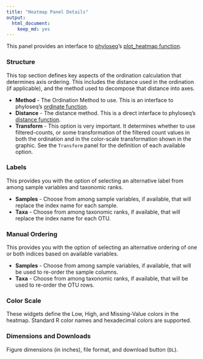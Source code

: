 ```yaml
---
title: "Heatmap Panel Details"
output:
  html_document:
    keep_md: yes
---
```


This panel provides an interface to 
[phyloseq](http://joey711.github.io/phyloseq)'s
[plot_heatmap function](http://joey711.github.io/phyloseq/plot_heatmap-examples.html).

### Structure

This top section defines key aspects of 
the ordination calculation that determines axis ordering.
This includes the distance used in the ordination (if applicable),
and the method used to decompose that distance into axes.

- **Method** - The Ordination Method to use. This is an interface to
phyloseq's [ordinate function](http://joey711.github.io/phyloseq/ordinate).
- **Distance** - The distance method. This is a direct interface to phyloseq's
[distance function](http://joey711.github.io/phyloseq/distance).
- **Transform** - This option is very important.
It determines whether to use filtered-counts, 
or some transformation of the filtered count values
in both the ordination and in the color-scale transformation shown in the graphic.
See the `Transform` panel for the definition of each available option.

### Labels

This provides you with the option of selecting an alternative label from among sample variables and taxonomic ranks.

- **Samples** - Choose from among sample variables, if available, that will replace the index name for each sample.
- **Taxa** - Choose from among taxonomic ranks, if available, that will replace the index name for each OTU.

### Manual Ordering

This provides you with the option of selecting an alternative ordering
of one or both indices based on available variables.

- **Samples** - Choose from among sample variables, if available, that will be used to re-order the sample columns.
- **Taxa** - Choose from among taxonomic ranks, if available, that will be used to re-order the OTU rows.

### Color Scale

These widgets define the Low, High, and Missing-Value colors in the heatmap.
Standard R color names and hexadecimal colors are supported.

### Dimensions and Downloads

Figure dimensions (in inches), file format, and download button (`DL`).


